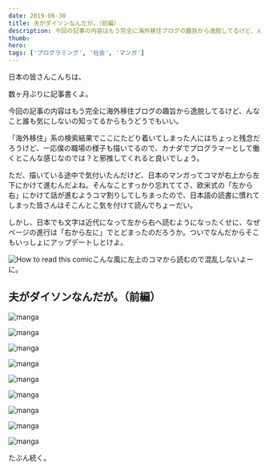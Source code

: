 ```yaml
---
date: 2019-06-30
title: 夫がダイソンなんだが。（前編）
description: 今回の記事の内容はもう完全に海外移住ブログの趣旨から逸脱してるけど、んなこと誰も気にしないの知ってるからもうどうでもいい。
thumb:
hero:
tags: ['プログラミング', '社会', 'マンガ']
---
```


日本の皆さんこんちは、

数ヶ月ぶりに記事書くよ。

今回の記事の内容はもう完全に海外移住ブログの趣旨から逸脱してるけど、んなこと誰も気にしないの知ってるからもうどうでもいい。

「海外移住」系の検索結果でここにたどり着いてしまった人にはちょっと残念だろうけど、一応僕の職場の様子も描いてるので、カナダでプログラマーとして働くとこんな感じなのでは？と邪推してくれると良いでしょう。

ただ、描いている途中で気付いたんだけど、日本のマンガってコマが右上から左下にかけて進むんだよね。そんなことすっかり忘れててさ、欧米式の「左から右」にかけて話が進むようコマ割りしてしちまったので、日本語の読書に慣れてしまった皆さんはそこんとこ気を付けて読んでちょーだい。

しかし、日本でも文字は近代になって左から右へ読むようになったくせに、なぜページの進行は「右から左に」でとどまったのだろうか。ついでなんだからそこもいっしょにアップデートしとけよ。

![How to read this comic](../images/hubby-turned-dyson-01/how-to-read.jpg)こんな風に左上のコマから読むので混乱しないよーに。

## 夫がダイソンなんだが。（前編）

![manga](../images/hubby-turned-dyson-01/dyson-01.jpg)

![manga](../images/hubby-turned-dyson-01/dyson-02.jpg)

![manga](../images/hubby-turned-dyson-01/dyson-03.jpg)

![manga](../images/hubby-turned-dyson-01/dyson-04.jpg)

![manga](../images/hubby-turned-dyson-01/dyson-05.jpg)

![manga](../images/hubby-turned-dyson-01/dyson-06.jpg)

![manga](../images/hubby-turned-dyson-01/dyson-07.jpg)

![manga](../images/hubby-turned-dyson-01/dyson-08.jpg)

![manga](../images/hubby-turned-dyson-01/dyson-09.jpg)

たぶん続く。
